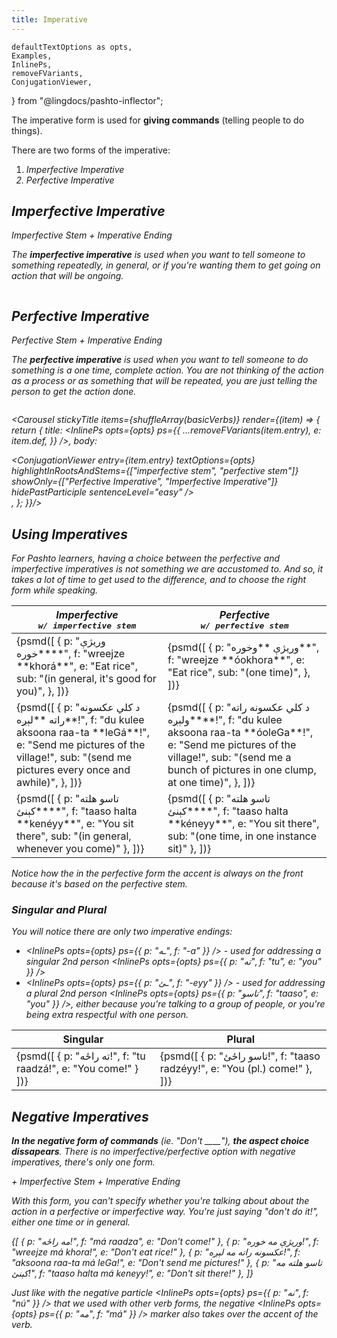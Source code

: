 ```yaml
---
title: Imperative
---
```


    defaultTextOptions as opts,
    Examples,
    InlinePs,
    removeFVariants,
    ConjugationViewer,
} from "@lingdocs/pashto-inflector";

The imperative form is used for **giving commands** (telling people to do things).

There are two forms of the imperative:

1. <i class="fas fa-video" /> Imperfective Imperative
2. <i class="fas fa-camera" /> Perfective Imperative


## Imperfective Imperative

<Formula name="Imperfective Imperative">
    Imperfective Stem + <Link to="/verbs/verb-endings/#imperative-verb-endings">Imperative Ending</Link>
</Formula>

The <i class="fas fa-video" /> **imperfective imperative** is used when you want to tell someone to something repeatedly, in general, or if you're wanting them to get going on action that will be ongoing.

<div className="text-center">
    <img src={imperfectiveImperative} alt="" className="img-fluid" />
</div>

## Perfective Imperative

<Formula name="Perfective Imperative">
    Perfective Stem + <Link to="/verbs/verb-endings/#imperative-verb-endings">Imperative Ending</Link>
</Formula>

The <i class="fas fa-camera" /> **perfective imperative** is used when you want to tell someone to do something is a one time, complete action. You are not thinking of the action as a process or as something that will be repeated, you are just telling the person to *get the action done*.

<div className="text-center">
    <img src={perfectiveImperative} alt="" className="img-fluid" />
</div>

<Carousel stickyTitle items={shuffleArray(basicVerbs)} render={(item) => {
    return {
        title: <InlinePs opts={opts} ps={{
            ...removeFVariants(item.entry),
            e: item.def,
        }} />,
        body: <div className="text-left">
            <ConjugationViewer
                entry={item.entry}
                textOptions={opts}
                highlightInRootsAndStems={["imperfective stem", "perfective stem"]}
                showOnly={["Perfective Imperative", "Imperfective Imperative"]}
                hidePastParticiple
                sentenceLevel="easy"
            />
        </div>,
    };
}}/>

## Using Imperatives

For Pashto learners, having a choice between the perfective and imperfective imperatives is *not* something we are accustomed to. And so, it takes a lot of time to get used to the difference, and to choose the right form while speaking.

<div className="my-3" style={{ overflowX: "auto" }}>
  <table class="table">
    <thead>
      <tr>
        <th scope="col">
            <div><i class="fas fa-video" /> Imperfective</div>
            <div><samp>w/ imperfective stem</samp></div>
        </th>
        <th scope="col">
            <div><i class="fas fa-camera" /> Perfective</div>
            <div><samp>w/ perfective stem</samp></div>
        </th>
      </tr>
    </thead>
    <tbody>
        <tr>
            <td>
                <Examples opts={opts}>{psmd([
                    {
                        p: "وریژې **خوره**",
                        f: "wreejze **khorá**",
                        e: "Eat rice",
                        sub: "(in general, it's good for you)",
                    },
                ])}</Examples>
            </td>
            <td>
                <Examples opts={opts}>{psmd([
                    {
                        p: "وریژې **وخوره**",
                        f: "wreejze **óokhora**",
                        e: "Eat rice",
                        sub: "(one time)",
                    },
                ])}</Examples>
            </td>
        </tr>
        <tr>
            <td>
                <Examples opts={opts}>{psmd([
                    {
                        p: "د کلي عکسونه راته **لېږه**!",
                        f: "du kulee aksoona raa-ta **leGá**!",
                        e: "Send me pictures of the village!",
                        sub: "(send me pictures every once and awhile)",    
                    },
                ])}</Examples>
            </td>
            <td>
                <Examples opts={opts}>{psmd([
                    {
                        p: "د کلي عکسونه راته **ولېږه**!",
                        f: "du kulee aksoona raa-ta **óoleGa**!",
                        e: "Send me pictures of the village!",
                        sub: "(send me a bunch of pictures in one clump, at one time)",
                    },
                ])}</Examples>
            </td>
        </tr>
        <tr>
            <td>
                <Examples opts={opts}>{psmd([
                    {
                        p: "تاسو هلته **کېنئ**",
                        f: "taaso halta **kenéyy**",
                        e: "You sit there",
                        sub: "(in general, whenever you come)"
                    },
                ])}</Examples>
            </td>
            <td>
                <Examples opts={opts}>{psmd([
                    {
                        p: "تاسو هلته **کېنئ**",
                        f: "taaso halta **kéneyy**",
                        e: "You sit there",
                        sub: "(one time, in one instance sit)"
                    },
                ])}</Examples>
            </td>
        </tr>
    </tbody>
  </table>
</div>

Notice how the in the perfective form *the accent is always on the front* because it's based on the <Link to="/verbs/roots-and-stems/">perfective stem</Link>. 

### Singular and Plural

You will notice there are only two <Link to="/verbs/verb-endings/#imperative-verb-endings">imperative endings</Link>:

 - <InlinePs opts={opts} ps={{ p: "ـه", f: "-a" }} /> - used for addressing a singular 2nd person <InlinePs opts={opts} ps={{ p: "ته", f: "tu", e: "you" }} />
 - <InlinePs opts={opts} ps={{ p: "ـئ", f: "-eyy" }} /> - used for addressing a plural 2nd person <InlinePs opts={opts} ps={{ p: "تاسو", f: "taaso", e: "you" }} />, either because you're talking to a group of people, or you're being extra respectful with one person.

<div className="my-3" style={{ overflowX: "auto" }}>
  <table class="table">
    <thead>
      <tr>
        <th scope="col">Singular</th>
        <th scope="col">Plural</th>
      </tr>
    </thead>
    <tbody>
      <tr>
        <td>
            <Examples opts={opts}>{psmd([
                { p: "ته راځه!", f: "tu raadzá!", e: "You come!" }
            ])}</Examples>
        </td>
        <td>
            <Examples opts={opts}>{psmd([
                { p: "تاسو راځئ!", f: "taaso radzéyy!", e: "You (pl.) come!" },
            ])}</Examples>
        </td>
      </tr>
    </tbody>
  </table>
</div>

## Negative Imperatives

**In the negative form of commands** (ie. *"Don't ____"*), **the aspect choice dissapears**. There is no imperfective/perfective option with negative imperatives, there's only one form.

<Formula name="Negative Imperative">
    <InlinePs opts={opts} ps={{ p: "مه", f: "má" }} /> + Imperfective Stem + <Link to="/verbs/verb-endings/#imperative-verb-endings">Imperative Ending</Link>
</Formula>

With this form, you can't specify whether you're talking about about the action in a <i class="fas fa-camera" /> perfective or <i class="fas fa-video" /> imperfective way. You're just saying "don't do it!", either one time or in general.

<Examples opts={opts}>{[
    { p: "مه راځه!", f: "má raadza", e: "Don't come!" },
    { p: "وریژې مه خوره!", f: "wreejze má khora!", e: "Don't eat rice!" },
    { p: "عکسونه راته مه لېږه!", f: "aksoona raa-ta má leGa!", e: "Don't send me pictures!" },
    { p: "تاسو هلته مه کېنئ!", f: "taaso halta má keneyy!", e: "Don't sit there!" },
]}</Examples>

Just like with the negative particle <InlinePs opts={opts} ps={{ p: "نه", f: "nú" }} /> that we used with other verb forms, the negative <InlinePs opts={opts} ps={{ p: "مه", f: "má" }} /> marker also takes over the accent of the verb.